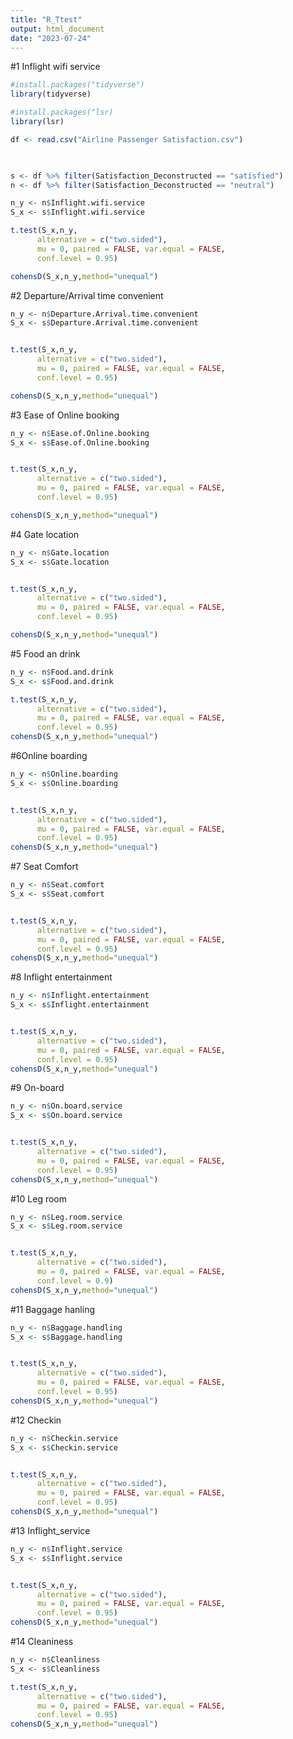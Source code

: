---
title: "R_Ttest"
output: html_document
date: "2023-07-24"
---

#1 Inflight wifi service 
```{r}
#install.packages("tidyverse")
library(tidyverse)

#install.packages("lsr)
library(lsr)

df <- read.csv("Airline Passenger Satisfaction.csv")


 
s <- df %>% filter(Satisfaction_Deconstructed == "satisfied") 
n <- df %>% filter(Satisfaction_Deconstructed == "neutral")

n_y <- n$Inflight.wifi.service
S_x <- s$Inflight.wifi.service

t.test(S_x,n_y,
      alternative = c("two.sided"),
      mu = 0, paired = FALSE, var.equal = FALSE,
      conf.level = 0.95)

cohensD(S_x,n_y,method="unequal")
```


#2 Departure/Arrival time convenient
```{r}
n_y <- n$Departure.Arrival.time.convenient
S_x <- s$Departure.Arrival.time.convenient


t.test(S_x,n_y,
      alternative = c("two.sided"),
      mu = 0, paired = FALSE, var.equal = FALSE,
      conf.level = 0.95)

cohensD(S_x,n_y,method="unequal")
```

#3 Ease of Online booking
```{r}
n_y <- n$Ease.of.Online.booking
S_x <- s$Ease.of.Online.booking


t.test(S_x,n_y,
      alternative = c("two.sided"),
      mu = 0, paired = FALSE, var.equal = FALSE,
      conf.level = 0.95)

cohensD(S_x,n_y,method="unequal")
```

#4 Gate location
```{r}
n_y <- n$Gate.location
S_x <- s$Gate.location


t.test(S_x,n_y,
      alternative = c("two.sided"),
      mu = 0, paired = FALSE, var.equal = FALSE,
      conf.level = 0.95)

cohensD(S_x,n_y,method="unequal")
```


#5 Food an drink
```{r}
n_y <- n$Food.and.drink
S_x <- s$Food.and.drink

t.test(S_x,n_y,
      alternative = c("two.sided"),
      mu = 0, paired = FALSE, var.equal = FALSE,
      conf.level = 0.95)
cohensD(S_x,n_y,method="unequal")
```

#6Online boarding
```{r}
n_y <- n$Online.boarding
S_x <- s$Online.boarding


t.test(S_x,n_y,
      alternative = c("two.sided"),
      mu = 0, paired = FALSE, var.equal = FALSE,
      conf.level = 0.95)
cohensD(S_x,n_y,method="unequal")
```

#7 Seat Comfort
```{r}
n_y <- n$Seat.comfort
S_x <- s$Seat.comfort


t.test(S_x,n_y,
      alternative = c("two.sided"),
      mu = 0, paired = FALSE, var.equal = FALSE,
      conf.level = 0.95)
cohensD(S_x,n_y,method="unequal")
```
#8 Inflight entertainment
```{r}
n_y <- n$Inflight.entertainment
S_x <- s$Inflight.entertainment


t.test(S_x,n_y,
      alternative = c("two.sided"),
      mu = 0, paired = FALSE, var.equal = FALSE,
      conf.level = 0.95)
cohensD(S_x,n_y,method="unequal")
```


#9 On-board
```{r}
n_y <- n$On.board.service
S_x <- s$On.board.service


t.test(S_x,n_y,
      alternative = c("two.sided"),
      mu = 0, paired = FALSE, var.equal = FALSE,
      conf.level = 0.95)
cohensD(S_x,n_y,method="unequal")
```

#10 Leg room
```{r}
n_y <- n$Leg.room.service
S_x <- s$Leg.room.service


t.test(S_x,n_y,
      alternative = c("two.sided"),
      mu = 0, paired = FALSE, var.equal = FALSE,
      conf.level = 0.9)
cohensD(S_x,n_y,method="unequal")
```

#11 Baggage hanling
```{r}
n_y <- n$Baggage.handling
S_x <- s$Baggage.handling


t.test(S_x,n_y,
      alternative = c("two.sided"),
      mu = 0, paired = FALSE, var.equal = FALSE,
      conf.level = 0.95)
cohensD(S_x,n_y,method="unequal")
```

#12 Checkin
```{r}
n_y <- n$Checkin.service
S_x <- s$Checkin.service


t.test(S_x,n_y,
      alternative = c("two.sided"),
      mu = 0, paired = FALSE, var.equal = FALSE,
      conf.level = 0.95)
cohensD(S_x,n_y,method="unequal")
```

#13 Inflight_service
```{r}
n_y <- n$Inflight.service
S_x <- s$Inflight.service


t.test(S_x,n_y,
      alternative = c("two.sided"),
      mu = 0, paired = FALSE, var.equal = FALSE,
      conf.level = 0.95)
cohensD(S_x,n_y,method="unequal")
```

#14 Cleaniness
```{r}
n_y <- n$Cleanliness
S_x <- s$Cleanliness

t.test(S_x,n_y,
      alternative = c("two.sided"),
      mu = 0, paired = FALSE, var.equal = FALSE,
      conf.level = 0.95)
cohensD(S_x,n_y,method="unequal")
```

